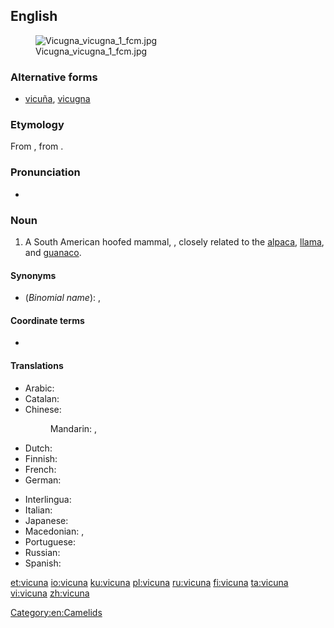 {{also|vicuña}}
==English==
{{wikipedia}}
[[File:Vicugna vicugna 1 fcm.jpg|thumb]]

===Alternative forms===
* [[vicuña]], [[vicugna]]

===Etymology===
From {{etyl|es|en}} {{term|vicuña|lang=es}}, from {{etyl|qu|en}} {{term|wik'uña|lang=qu}}.

===Pronunciation===
* {{IPA|/vɪˈkuːnjə/|lang=en}}

===Noun===
{{en-noun}}

# A South American hoofed mammal, {{taxlink|Vicugna vicugna|species|noshow=1}}, closely related to the [[alpaca]], [[llama]], and [[guanaco]].

====Synonyms====
* (''Binomial name''): {{taxlink|Lama vicugna|species|noshow=1}}, {{taxlink|Vicugna vicugna|species|noshow=1}}

====Coordinate terms====
* {{list:camelids/en}}

====Translations====
{{trans-top|vicuna}}
* Arabic: {{t-needed|ar}}
* Catalan: {{t|ca|vicunya|m}}
* Chinese:
*: Mandarin: {{t|cmn|小羊駝|sc=Hani}}, {{t|cmn|小羊驼|tr=xiǎoyángtuó|sc=Hani}}
* Dutch: {{t+|nl|vicuña|m}}
* Finnish: {{t+|fi|vikunja}}
* French: {{t+|fr|vigogne|m}}
* German: {{t|de|Vikunja|n}}
{{trans-mid}}
* Interlingua: {{t|ia|vicunia}}
* Italian: {{t|it|vigogna|f}}
* Japanese: {{t|ja|ビクーニャ|tr=bikūnya|sc=Jpan}}
* Macedonian: {{t|mk|викуња|f|tr=víkunja|sc=Cyrl}}, {{t|mk|викоња|f|tr=víkonja|sc=Cyrl}}
* Portuguese: {{t|pt|vicunha|f}}
* Russian: {{t+|ru|викунья|f|tr=vikúnʹja}}
* Spanish: {{t+|es|vicuña|f}}
{{trans-bottom}}

[[Category:en:Camelids]]

[[et:vicuna]]
[[io:vicuna]]
[[ku:vicuna]]
[[pl:vicuna]]
[[ru:vicuna]]
[[fi:vicuna]]
[[ta:vicuna]]
[[vi:vicuna]]
[[zh:vicuna]]